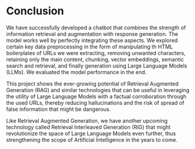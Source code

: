 # Conclusion

We have successfully developed a chatbot that combines the strength of information retrieval and augmentation with response generation. The model works well by perfectly integrating these aspects. We explored certain key data preprocessing in the form of manipulating th HTML boilerplates of URLs we were extracting, removing unwanted characters, retaining only the main content, chunking, vector embeddings, semantic search and retrieval, and finally generation using Large Language Models (LLMs). We evaluated the model performance in the end.

This project shows the ever-growing potential of Retrieval Augmented Generation (RAG) and similar technologies that can be useful in leveraging the utility of Large Language Models with a factual corroboration through the used URLs, thereby reducing hallucinations and the risk of spread of false information that might be dangerous.

Like Retrieval Augmented Generation, we have another upcoming technology called Retrieval Interleaved Generation (RIG) that might revolutionize the space of Large Language Models even further, thus strengthening the scope of Artificial Intelligence in the years to come.